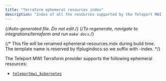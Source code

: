 ```yaml
---
title: "Terraform ephemeral resources index"
description: "Index of all the resources supported by the Teleport MWI Terraform Provider"
---
```


{/*Auto-generated file. Do not edit.*/}
{/*To regenerate, navigate to integrations/terraform and run `make docs`.*/}

{/*
    This file will be renamed ephemeral-resources.mdx during build time.
    The template name is reserved by tfplugindocs so we suffix with -index.
*/}

The Teleport MWI Terraform provider supports the following ephemeral resources:

  - [`teleportmwi_kubernetes`](./kubernetes.mdx)

